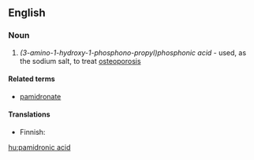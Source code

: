 ==English==

===Noun===
{{wikipedia}}
{{en-noun|sg=[[pamidronic]] [[acid]]|-}}

#{{organic chemistry}} ''(3-amino-1-hydroxy-1-phosphono-propyl)phosphonic acid'' - used, as the sodium salt, to treat [[osteoporosis]]

====Related terms====
*[[pamidronate]]

====Translations====
{{trans-top|drug}}
* Finnish: {{t-|fi|pamidronihappo}}
{{trans-mid}}
{{trans-bottom}}

[[hu:pamidronic acid]]